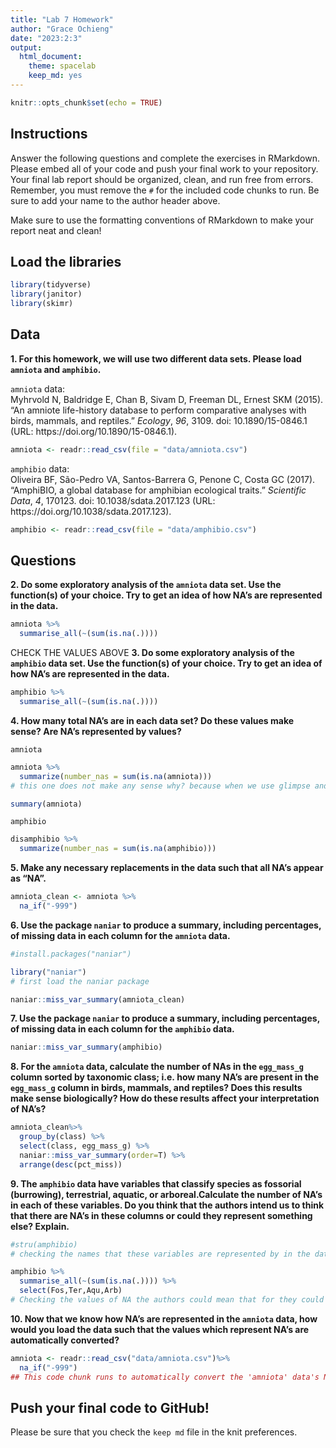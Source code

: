 ```yaml
---
title: "Lab 7 Homework"
author: "Grace Ochieng"
date: "2023:2:3"
output:
  html_document: 
    theme: spacelab
    keep_md: yes
---
```


```r
knitr::opts_chunk$set(echo = TRUE)
```

## Instructions
Answer the following questions and complete the exercises in RMarkdown. Please embed all of your code and push your final work to your repository. Your final lab report should be organized, clean, and run free from errors. Remember, you must remove the `#` for the included code chunks to run. Be sure to add your name to the author header above.  

Make sure to use the formatting conventions of RMarkdown to make your report neat and clean!  

## Load the libraries
```r
library(tidyverse)
library(janitor)
library(skimr)
``` 

## Data
**1. For this homework, we will use two different data sets. Please load `amniota` and `amphibio`.**  

`amniota` data:  
Myhrvold N, Baldridge E, Chan B, Sivam D, Freeman DL, Ernest SKM (2015). “An amniote life-history
database to perform comparative analyses with birds, mammals, and reptiles.” _Ecology_, *96*, 3109.
doi: 10.1890/15-0846.1 (URL: https://doi.org/10.1890/15-0846.1).
```r
amniota <- readr::read_csv(file = "data/amniota.csv")

```

`amphibio` data:  
Oliveira BF, São-Pedro VA, Santos-Barrera G, Penone C, Costa GC (2017). “AmphiBIO, a global database
for amphibian ecological traits.” _Scientific Data_, *4*, 170123. doi: 10.1038/sdata.2017.123 (URL:
https://doi.org/10.1038/sdata.2017.123).
```r
amphibio <- readr::read_csv(file = "data/amphibio.csv")
```

## Questions  
**2. Do some exploratory analysis of the `amniota` data set. Use the function(s) of your choice. Try to get an idea of how NA's are represented in the data.**  
```r
amniota %>% 
  summarise_all(~(sum(is.na(.))))
```
CHECK THE VALUES ABOVE
**3. Do some exploratory analysis of the `amphibio` data set. Use the function(s) of your choice. Try to get an idea of how NA's are represented in the data.**  
```r
amphibio %>% 
  summarise_all(~(sum(is.na(.))))
```

**4. How many total NA's are in each data set? Do these values make sense? Are NA's represented by values?**   

`amniota`  
```r
amniota %>% 
  summarize(number_nas = sum(is.na(amniota)))
# this one does not make any sense why? because when we use glimpse and summary  to see the data we can see values that doe not reflect the Na's not being present in this data for instance we made a summary we can see means being a negative value and that means that 
```
```r
summary(amniota)
```

`amphibio`  
```r
disamphibio %>% 
  summarize(number_nas = sum(is.na(amphibio)))
```

**5. Make any necessary replacements in the data such that all NA's appear as "NA".**   
```r
amniota_clean <- amniota %>% 
  na_if("-999")
```

**6. Use the package `naniar` to produce a summary, including percentages, of missing data in each column for the `amniota` data.**  
```r
#install.packages("naniar")
```

```r
library("naniar")
# first load the naniar package 
```

```r
naniar::miss_var_summary(amniota_clean)
```

**7. Use the package `naniar` to produce a summary, including percentages, of missing data in each column for the `amphibio` data.**
```r
naniar::miss_var_summary(amphibio)
```

**8. For the `amniota` data, calculate the number of NAs in the `egg_mass_g` column sorted by taxonomic class; i.e. how many NA's are present in the `egg_mass_g` column in birds, mammals, and reptiles? Does this results make sense biologically? How do these results affect your interpretation of NA's?**  

```r
amniota_clean%>%
  group_by(class) %>%
  select(class, egg_mass_g) %>% 
  naniar::miss_var_summary(order=T) %>% 
  arrange(desc(pct_miss))

```

**9. The `amphibio` data have variables that classify species as fossorial (burrowing), terrestrial, aquatic, or arboreal.Calculate the number of NA's in each of these variables. Do you think that the authors intend us to think that there are NA's in these columns or could they represent something else? Explain.**

```r
#stru(amphibio)
# checking the names that these variables are represented by in the data 'amphiobio'
```

```r
amphibio %>% 
  summarise_all(~(sum(is.na(.)))) %>% 
  select(Fos,Ter,Aqu,Arb)
# Checking the values of NA the authors could mean that for they could find no species data in these variables/habitats or by looking at how great these values are they just are not investigated areas yet so they have no data yet
```

**10. Now that we know how NA's are represented in the `amniota` data, how would you load the data such that the values which represent NA's are automatically converted?**
```r
amniota <- readr::read_csv("data/amniota.csv")%>% 
  na_if("-999")
## This code chunk runs to automatically convert the 'amniota' data's NA's so -999 is now NA :)
```

## Push your final code to GitHub!
Please be sure that you check the `keep md` file in the knit preferences.  